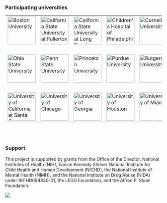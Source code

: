 
### Participating universities

<table width=1000>
<tr>
<td><img src="img/logos/Boston University.png" width=90 height=90, title="Boston University">
<td><img src="img/logos/California State University at Fullerton.png" width=90 height=90, title="California State University at Fullerton">
<td><img src="img/logos/California State University at Long Beach.png" width=90 height=90, title="California State University at Long Beach">
<td><img src="img/logos/Children's Hospital of Philadelphia.jpeg" width=90 height=90, title="Children's Hospital of Philadelphia">
<td><img src="img/logos/Cornell University.png" width=90 height=90, title="Cornell University">
<td><img src="img/logos/CUNY College of Staten Island.jpeg" width=90 height=90, title="CUNY College of Staten Island">
<td><img src="img/logos/Georgetown University.png" width=90 height=90, title="Georgetown University">
<td><img src="img/logos/Indiana University.jpg" width=90 height=90, title="Indiana University">
<td><img src="img/logos/Michigan State University.png" width=90 height=90, title="Michigan State University">
<td><img src="img/logos/New York University.png" width=90 height=90, title="New York University">
</tr>
<tr>
<td> &nbsp;
</tr>
<tr>
<td><img src="img/logos/Ohio State University.png" width=90 height=90, title="Ohio State University">
<td><img src="img/logos/Penn State University.png" width=90 height=90, title="Penn State University">
<td><img src="img/logos/Princeton University.gif" width=90 height=90, title="Princeton University">
<td><img src="img/logos/Purdue University.png" width=90 height=90, title="Purdue University">
<td><img src="img/logos/Rutgers University.png" width=90 height=90, title="Rutgers University">
<td><img src="img/logos/Stanford University.png" width=90 height=90, title="Stanford University">
<td><img src="img/logos/Tulane University.png" width=90 height=90, title="Tulane University">
<td><img src="img/logos/University of California at Davis.png" width=90 height=90, title="University of California at Davis">
<td><img src="img/logos/University of California at Merced.png" width=90 height=90, title="University of California at Merced">
<td><img src="img/logos/University of California at Riverside.png" width=90 height=90, title="University of California at Riverside">
</tr>
<tr>
<td> &nbsp;
</tr>
<tr>
<td><img src="img/logos/University of California at Santa Cruz.png" width=90 height=90, title="University of California at Santa Cruz">
<td><img src="img/logos/University of Chicago.png" width=90 height=90, title="University of Chicago">
<td><img src="img/logos/University of Georgia.png" width=90 height=90, title="University of Georgia">
<td><img src="img/logos/University of Houston.png" width=90 height=90, title="University of Houston">
<td><img src="img/logos/University of Miami.png" width=90 height=90, title="University of Miami">
<td><img src="img/logos/University of Oregon.jpg" width=90 height=90, title="University of Oregon">
<td><img src="img/logos/University of Pittsburgh.png" width=90 height=90, title="University of Pittsburgh">
<td><img src="img/logos/University of Texas at Austin.png" width=90 height=90, title="University of Texas at Austin">
<td><img src="img/logos/Vanderbilt University.png" width=90 height=90, title="Vanderbilt University">
<td><img src="img/logos/Virginia Commonwealth University.png" width=90 height=90, title="Virginia Commonwealth University">
</tr>
</table>

<br><br>

### Support

<div class="img1000"> 
This project is supported by grants from the Office of the Director, National Institutes of Health (NIH), Eunice Kennedy Shriver National Institute for Child Health and Human Development (NICHD), the National Institute of Mental Health (NIMH), and the National Institute on Drug Abuse (NIDA) under R01HD094830-01, the LEGO Foundation, and the Alfred P. Sloan Foundation.
</div>

<img src="img/logos/support.png">
